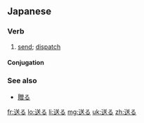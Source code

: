 ==Japanese==
{{ja-kanjitab|送}}

===Verb===
{{ja-verb|kk|type=1|tr=trans|hira=おくる|rom=okuru}}

#[[send]]; [[dispatch]]

====Conjugation====
{{ja-go-ru|送|おく|oku}}

===See also===
*[[贈る]]

[[fr:送る]]
[[lo:送る]]
[[li:送る]]
[[mg:送る]]
[[uk:送る]]
[[zh:送る]]